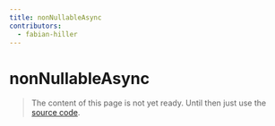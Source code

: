 ```yaml
---
title: nonNullableAsync
contributors:
  - fabian-hiller
---
```


# nonNullableAsync

> The content of this page is not yet ready. Until then just use the [source code](https://github.com/fabian-hiller/valibot/blob/main/library/src/schemas/nonNullable/nonNullableAsync.ts).
